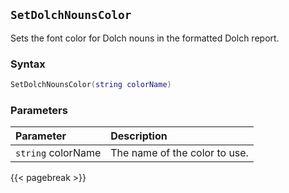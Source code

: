 ## `SetDolchNounsColor`

Sets the font color for Dolch nouns in the formatted Dolch report.

### Syntax {-}

``` .lua
SetDolchNounsColor(string colorName)
```

### Parameters {-}

**Parameter** | **Description**
| :-- | :-- |
|`string` colorName | The name of the color to use. |

{{< pagebreak >}}